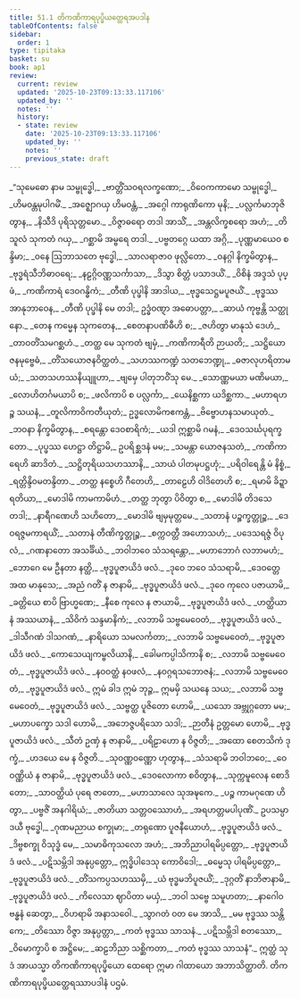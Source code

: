 ```yaml
---
title: 51.1 တိကဏိကာရပုပ္ဖိယတ္ထေရအပဒါန
tableOfContents: false
sidebar:
  order: 1
type: tipitaka
basket: su
book: ap1
review:
  current: review
  updated: '2025-10-23T09:13:33.117106'
  updated_by: ''
  notes: ''
  history:
  - state: review
    date: '2025-10-23T09:13:33.117106'
    updated_by: ''
    notes: ''
    previous_state: draft
---
```



<ReviewStatus review={frontmatter.review} showDetails={true} />

<HypothesisAnnotation frontmatter={frontmatter} />

<DynamicBreadcrumb />

<Division number="1" book="ap1" e="ch" v="20" p="429">

<Paragraph number="6568" type="verses" book="ap1">
_“သုမေဓော နာမ သမ္ဗုဒ္ဓေါ,_  
_ဗာတ္တိံသဝရလက္ခဏော;_  
_ဝိဝေကကာမော သမ္ဗုဒ္ဓေါ,_  
_ဟိမဝန္တမုပါဂမိံ._  

</Paragraph>

</Division>
<Division number="2" book="ap1" e="ch" v="20" p="429">

<Paragraph number="6569" type="verses" book="ap1">
_အဇ္ဈောဂယှ ဟိမဝန္တံ,_  
_အဂ္ဂေါ ကာရုဏိကော မုနိ;_  
_ပလ္လင်္ကမာဘုဇိတွာန,_  
_နိသီဒိ ပုရိသုတ္တမော._  

</Paragraph>

</Division>
<Division number="3" book="ap1" e="ch" v="20" p="429">

<Paragraph number="6570" type="verses" book="ap1">
_ဝိဇ္ဇာဓရော တဒါ အာသိံ,_  
_အန္တလိက္ခစရော အဟံ;_  
_တိသူလံ သုကတံ ဂယှ,_  
_ဂစ္ဆာမိ အမ္ဗရေ တဒါ._  

</Paragraph>

</Division>
<Division number="4" book="ap1" e="ch" v="20" p="429">

<Paragraph number="6571" type="verses" book="ap1">
_ပဗ္ဗတဂ္ဂေ ယထာ အဂ္ဂိ,_  
_ပုဏ္ဏမာယေဝ စန္ဒိမာ;_  
_ဝနေ ဩဘာသတေ ဗုဒ္ဓေါ,_  
_သာလရာဇာဝ ဖုလ္လိတော._  

</Paragraph>

</Division>
<Division number="5" book="ap1" e="ch" v="20" p="429">

<Paragraph number="6572" type="verses" book="ap1">
_ဝနဂ္ဂါ နိက္ခမိတွာန,_  
_ဗုဒ္ဓရံသီဘိဓာဝရေ;_  
_နဠဂ္ဂိဝဏ္ဏသင်္ကာသာ,_  
_ဒိသွာ စိတ္တံ ပသာဒယိံ._  

</Paragraph>

</Division>
<Division number="6" book="ap1" e="ch" v="20" p="429">

<Paragraph number="6573" type="verses" book="ap1">
_ဝိစိနံ အဒ္ဒသံ ပုပ္ဖံ,_  
_ကဏိကာရံ ဒေဝဂန္ဓိကံ;_  
_တီဏိ ပုပ္ဖါနိ အာဒါယ,_  
_ဗုဒ္ဓသေဋ္ဌမပူဇယိံ._  

</Paragraph>

</Division>
<Division number="7" book="ap1" e="ch" v="20" p="429">

<Paragraph number="6574" type="verses" book="ap1">
_ဗုဒ္ဓဿ အာနုဘာဝေန,_  
_တီဏိ ပုပ္ဖါနိ မေ တဒါ;_  
ဥဒ္ဓံဝဏ္ဋာ အဓောပတ္တာ,_  
_ဆာယံ ကုဗ္ဗန္တိ သတ္ထုနော._  

</Paragraph>

</Division>
<Division number="8" book="ap1" e="ch" v="20" p="429">

<Paragraph number="6575" type="verses" book="ap1">
_တေန ကမ္မေန သုကတေန,_  
_စေတနာပဏိဓီဟိ စ;_  
_ဇဟိတွာ မာနုသံ ဒေဟံ,_  
_တာဝတိံသမဂစ္ဆဟံ._  

</Paragraph>

</Division>
<Division number="9" book="ap1" e="ch" v="20" p="429">

<Paragraph number="6576" type="verses" book="ap1">
_တတ္ထ မေ သုကတံ ဗျမှံ,_  
_ကဏိကာရီတိ ဉာယတိ;_  
_သဋ္ဌိယောဇနမုဗ္ဗေဓံ,_  
_တိံသယောဇနဝိတ္ထတံ._  

</Paragraph>

</Division>
<Division number="10" book="ap1" e="ch" v="20" p="429">

<Paragraph number="6577" type="verses" book="ap1">
_သဟဿကဏ္ဍံ သတဘေဏ္ဍု,_  
_ဓဇာလုဟရိတာမယံ;_  
_သတသဟဿနိယျူဟာ,_  
_ဗျမှေ ပါတုဘဝိံသု မေ._  

</Paragraph>

</Division>
<Division number="11" book="ap1" e="ch" v="20" p="429">

<Paragraph number="6578" type="verses" book="ap1">
_သောဏ္ဏမယာ မဏိမယာ,_  
_လောဟိတင်္ဂမယာပိ စ;_  
_ဖလိကာပိ စ ပလ္လင်္ကာ,_  
_ယေနိစ္ဆကာ ယဒိစ္ဆကာ._  

</Paragraph>

</Division>
<Division number="12" book="ap1" e="ch" v="20" p="430">

<Paragraph number="6579" type="verses" book="ap1">
_မဟာရဟဉ္စ သယနံ,_  
_တူလိကာဝိကတီယုတံ;_  
ဥဒ္ဓလောမိကဧကန္တံ,_  
_ဗိဗ္ဗောဟနသမာယုတံ._  

</Paragraph>

</Division>
<Division number="13" book="ap1" e="ch" v="20" p="430">

<Paragraph number="6580" type="verses" book="ap1">
_ဘဝနာ နိက္ခမိတွာန,_  
_စရန္တော ဒေဝစာရိကံ;_  
_ယဒါ ဣစ္ဆာမိ ဂမနံ,_  
_ဒေဝသင်္ဃပုရက္ခတော._  

</Paragraph>

</Division>
<Division number="14" book="ap1" e="ch" v="20" p="430">

<Paragraph number="6581" type="verses" book="ap1">
_ပုပ္ဖဿ ဟေဋ္ဌာ တိဋ္ဌာမိ,_  
ဥပရိစ္ဆဒနံ မမ;_  
_သမန္တာ ယောဇနသတံ,_  
_ကဏိကာရေဟိ ဆာဒိတံ._  

</Paragraph>

</Division>
<Division number="15" book="ap1" e="ch" v="20" p="430">

<Paragraph number="6582" type="verses" book="ap1">
_သဋ္ဌိတုရိယသဟဿာနိ,_  
_သာယံ ပါတမုပဋ္ဌဟုံ;_  
_ပရိဝါရေန္တိ မံ နိစ္စံ,_  
_ရတ္တိန္ဒိဝမတန္ဒိတာ._  

</Paragraph>

</Division>
<Division number="16" book="ap1" e="ch" v="20" p="430">

<Paragraph number="6583" type="verses" book="ap1">
_တတ္ထ နစ္စေဟိ ဂီတေဟိ,_  
_တာဠေဟိ ဝါဒိတေဟိ စ;_  
_ရမာမိ ခိဍ္ဍာရတိယာ,_  
_မောဒါမိ ကာမကာမိဟံ._  

</Paragraph>

</Division>
<Division number="17" book="ap1" e="ch" v="20" p="430">

<Paragraph number="6584" type="verses" book="ap1">
_တတ္ထ ဘုတွာ ပိဝိတွာ စ,_  
_မောဒါမိ တိဒသေ တဒါ;_  
_နာရီဂဏေဟိ သဟိတော,_  
_မောဒါမိ ဗျမှမုတ္တမေ._  

</Paragraph>

</Division>
<Division number="18" book="ap1" e="ch" v="20" p="430">

<Paragraph number="6585" type="verses" book="ap1">
_သတာနံ ပဉ္စက္ခတ္တုဉ္စ,_  
_ဒေဝရဇ္ဇမကာရယိံ;_  
_သတာနံ တီဏိက္ခတ္တုဉ္စ,_  
_စက္ကဝတ္တီ အဟောသဟံ;_  
_ပဒေသရဇ္ဇံ ဝိပုလံ,_  
_ဂဏနာတော အသင်္ခိယံ._  

</Paragraph>

</Division>
<Division number="19" book="ap1" e="ch" v="20" p="430">

<Paragraph number="6586" type="verses" book="ap1">
_ဘဝါဘဝေ သံသရန္တော,_  
_မဟာဘောဂံ လဘာမဟံ;_  
_ဘောဂေ မေ ဦနတာ နတ္ထိ,_  
_ဗုဒ္ဓပူဇာယိဒံ ဖလံ._  

</Paragraph>

</Division>
<Division number="20" book="ap1" e="ch" v="20" p="430">

<Paragraph number="6587" type="verses" book="ap1">
_ဒုဝေ ဘဝေ သံသရာမိ,_  
_ဒေဝတ္တေ အထ မာနုသေ;_  
_အညံ ဂတိံ န ဇာနာမိ,_  
_ဗုဒ္ဓပူဇာယိဒံ ဖလံ._  

</Paragraph>

</Division>
<Division number="21" book="ap1" e="ch" v="20" p="430">

<Paragraph number="6588" type="verses" book="ap1">
_ဒုဝေ ကုလေ ပဇာယာမိ,_  
_ခတ္တိယေ စာပိ ဗြာဟ္မဏေ;_  
_နီစေ ကုလေ န ဇာယာမိ,_  
_ဗုဒ္ဓပူဇာယိဒံ ဖလံ._  

</Paragraph>

</Division>
<Division number="22" book="ap1" e="ch" v="20" p="430">

<Paragraph number="6589" type="verses" book="ap1">
_ဟတ္ထိယာနံ အဿယာနံ,_  
_သိဝိကံ သန္ဒမာနိကံ;_  
_လဘာမိ သဗ္ဗမေဝေတံ,_  
_ဗုဒ္ဓပူဇာယိဒံ ဖလံ._  

</Paragraph>

</Division>
<Division number="23" book="ap1" e="ch" v="20" p="430">

<Paragraph number="6590" type="verses" book="ap1">
_ဒါသီဂဏံ ဒါသဂဏံ,_  
_နာရိယော သမလင်္ကတာ;_  
_လဘာမိ သဗ္ဗမေဝေတံ,_  
_ဗုဒ္ဓပူဇာယိဒံ ဖလံ._  

</Paragraph>

</Division>
<Division number="24" book="ap1" e="ch" v="20" p="431">

<Paragraph number="6591" type="verses" book="ap1">
_ကောသေယျကမ္ဗလိယာနိ,_  
_ခေါမကပ္ပါသိကာနိ စ;_  
_လဘာမိ သဗ္ဗမေဝေတံ,_  
_ဗုဒ္ဓပူဇာယိဒံ ဖလံ._  

</Paragraph>

</Division>
<Division number="25" book="ap1" e="ch" v="20" p="431">

<Paragraph number="6592" type="verses" book="ap1">
_နဝဝတ္ထံ နဝဖလံ,_  
_နဝဂ္ဂရသဘောဇနံ;_  
_လဘာမိ သဗ္ဗမေဝေတံ,_  
_ဗုဒ္ဓပူဇာယိဒံ ဖလံ._  

</Paragraph>

</Division>
<Division number="26" book="ap1" e="ch" v="20" p="431">

<Paragraph number="6593" book="ap1">
ဣမံ ခါဒ ဣမံ ဘုဉ္ဇ,_  
ဣမမှိ သယနေ သယ;_  
_လဘာမိ သဗ္ဗမေဝေတံ,_  
_ဗုဒ္ဓပူဇာယိဒံ ဖလံ._  

</Paragraph>

</Division>
<Division number="27" book="ap1" e="ch" v="20" p="431">

<Paragraph number="6594" type="verses" book="ap1">
_သဗ္ဗတ္ထ ပူဇိတော ဟောမိ,_  
_ယသော အဗ္ဘုဂ္ဂတော မမ;_  
_မဟာပက္ခော သဒါ ဟောမိ,_  
_အဘေဇ္ဇပရိသော သဒါ;_  
_ဉာတီနံ ဥတ္တမော ဟောမိ,_  
_ဗုဒ္ဓပူဇာယိဒံ ဖလံ._  

</Paragraph>

</Division>
<Division number="28" book="ap1" e="ch" v="20" p="431">

<Paragraph number="6595" type="verses" book="ap1">
_သီတံ ဥဏှံ န ဇာနာမိ,_  
_ပရိဠာဟော န ဝိဇ္ဇတိ;_  
_အထော စေတသိကံ ဒုက္ခံ,_  
_ဟဒယေ မေ န ဝိဇ္ဇတိ._  

</Paragraph>

</Division>
<Division number="29" book="ap1" e="ch" v="20" p="431">

<Paragraph number="6596" type="verses" book="ap1">
_သုဝဏ္ဏဝဏ္ဏော ဟုတွာန,_  
_သံသရာမိ ဘဝါဘဝေ;_  
_ဝေဝဏ္ဏိယံ န ဇာနာမိ,_  
_ဗုဒ္ဓပူဇာယိဒံ ဖလံ._  

</Paragraph>

</Division>
<Division number="30" book="ap1" e="ch" v="20" p="431">

<Paragraph number="6597" type="verses" book="ap1">
_ဒေဝလောကာ စဝိတွာန,_  
_သုက္ကမူလေန စောဒိတော;_  
_သာဝတ္ထိယံ ပုရေ ဇာတော,_  
_မဟာသာလေ သုအဍ္ဎကေ._  

</Paragraph>

</Division>
<Division number="31" book="ap1" e="ch" v="20" p="431">

<Paragraph number="6598" type="verses" book="ap1">
_ပဉ္စ ကာမဂုဏေ ဟိတွာ,_  
_ပဗ္ဗဇိံ အနဂါရိယံ;_  
_ဇာတိယာ သတ္တဝဿောဟံ,_  
_အရဟတ္တမပါပုဏိံ._  

</Paragraph>

</Division>
<Division number="32" book="ap1" e="ch" v="20" p="431">

<Paragraph number="6599" type="verses" book="ap1">
ဥပသမ္ပာဒယီ ဗုဒ္ဓေါ,_  
_ဂုဏမညာယ စက္ခုမာ;_  
_တရုဏော ပူဇနီယောဟံ,_  
_ဗုဒ္ဓပူဇာယိဒံ ဖလံ._  

</Paragraph>

</Division>
<Division number="33" book="ap1" e="ch" v="20" p="431">

<Paragraph number="6600" type="verses" book="ap1">
_ဒိဗ္ဗစက္ခု ဝိသုဒ္ဓံ မေ,_  
_သမာဓိကုသလော အဟံ;_  
_အဘိညာပါရမိပ္ပတ္တော,_  
_ဗုဒ္ဓပူဇာယိဒံ ဖလံ._  

</Paragraph>

</Division>
<Division number="34" book="ap1" e="ch" v="20" p="432">

<Paragraph number="6601" type="verses" book="ap1">
_ပဋိသမ္ဘိဒါ အနုပ္ပတ္တော,_  
ဣဒ္ဓိပါဒေသု ကောဝိဒေါ;_  
_ဓမ္မေသု ပါရမိပ္ပတ္တော,_  
_ဗုဒ္ဓပူဇာယိဒံ ဖလံ._  

</Paragraph>

</Division>
<Division number="35" book="ap1" e="ch" v="20" p="432">

<Paragraph number="6602" type="verses" book="ap1">
_တိံသကပ္ပသဟဿမှိ,_  
_ယံ ဗုဒ္ဓမဘိပူဇယိံ;_  
_ဒုဂ္ဂတိံ နာဘိဇာနာမိ,_  
_ဗုဒ္ဓပူဇာယိဒံ ဖလံ._  

</Paragraph>

</Division>
<Division number="36" book="ap1" e="ch" v="20" p="432">

<Paragraph number="6603" type="verses" book="ap1">
_ကိလေသာ ဈာပိတာ မယှံ,_  
_ဘဝါ သဗ္ဗေ သမူဟတာ;_  
_နာဂေါဝ ဗန္ဓနံ ဆေတွာ,_  
_ဝိဟရာမိ အနာသဝေါ._  

</Paragraph>

</Division>
<Division number="37" book="ap1" e="ch" v="20" p="432">

<Paragraph number="6604" type="verses" book="ap1">
_သွာဂတံ ဝတ မေ အာသိ,_  
_မမ ဗုဒ္ဓဿ သန္တိကေ;_  
_တိဿော ဝိဇ္ဇာ အနုပ္ပတ္တာ,_  
_ကတံ ဗုဒ္ဓဿ သာသနံ._  

</Paragraph>

</Division>
<Division number="38" book="ap1" e="ch" v="20" p="432">

<Paragraph number="6605" type="verses" book="ap1">
_ပဋိသမ္ဘိဒါ စတဿော,_  
_ဝိမောက္ခာပိ စ အဋ္ဌိမေ;_  
_ဆဠဘိညာ သစ္ဆိကတာ,_  
_ကတံ ဗုဒ္ဓဿ သာသနံ”._  

</Paragraph>

<Paragraph number="6606" book="ap1">
ဣတ္ထံ သုဒံ အာယသ္မာ တိကဏိကာရပုပ္ဖိယော ထေရော ဣမာ ဂါထာယော အဘာသိတ္ထာတိ.

</Paragraph>
</Division>

<Paragraph number="6607" type="center" book="ap1">
တိကဏိကာရပုပ္ဖိယတ္ထေရဿာပဒါနံ ပဌမံ.
</Paragraph>